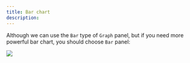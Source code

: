 ```yaml
---
title: Bar chart
description:
---
```



Although we can use the `Bar` type of `Graph` panel, but if you need more powerful bar chart, you should choose `Bar` panel:

<img src="https://github.com/data-observe/assets/blob/main/plugin/bar-chart.jpg?raw=true" />